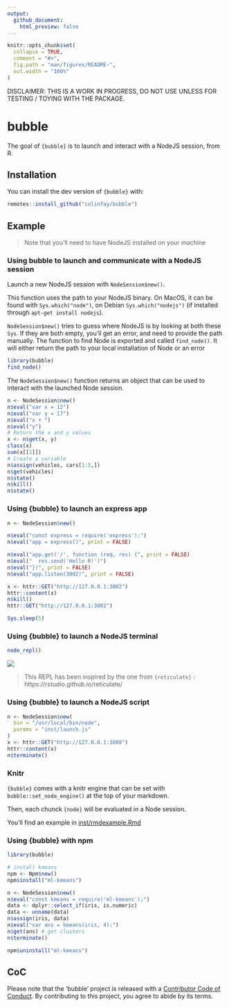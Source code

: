 ```yaml
---
output: 
  github_document:
    html_preview: false
---
```


<!-- README.md is generated from README.Rmd. Please edit that file -->

```r
knitr::opts_chunk$set(
  collapse = TRUE,
  comment = "#>",
  fig.path = "man/figures/README-",
  out.width = "100%"
)
```

DISCLAIMER: THIS IS A WORK IN PROGRESS, DO NOT USE UNLESS FOR TESTING / TOYING WITH THE PACKAGE. 

# bubble

<!-- badges: start -->
<!-- badges: end -->

The goal of `{bubble}` is to launch and interact with a NodeJS session, from R. 

## Installation

You can install the dev version of `{bubble}` with:

``` r
remotes::install_github("colinfay/bubble")
```

## Example

> Note that you'll need to have NodeJS installed on your machine


### Using bubble to launch and communicate with a NodeJS session

Launch a new NodeJS session with `NodeSession$new()`. 

This function uses the path to your NodeJS binary. On MacOS, it can be found with `Sys.which("node")`, on Debian `Sys.which("nodejs")` (if installed through `apt-get install nodejs`).

`NodeSession$new()` tries to guess where NodeJS is by looking at both these `Sys`. If they are both empty, you'll get an error, and need to provide the path manually. The function to find Node is exported and called `find_node()`. It will either return the path to your local installation of Node or an error

```r
library(bubble)
find_node()
```

The `NodeSession$new()` function returns an object that can be used to interact with the launched Node session.

```r
n <- NodeSession$new() 
n$eval("var x = 12")
n$eval("var y = 17")
n$eval("x + ")
n$eval("y")
# Return the x and y values
x <- n$get(x, y)
class(x)
sum(x[[1]])
# Create a variable
n$assign(vehicles, cars[1:5,])
n$get(vehicles)
n$state()
n$kill()
n$state()
```

### Using {bubble} to launch an express app

```r
n <- NodeSession$new()

n$eval("const express = require('express');")
n$eval("app = express()", print = FALSE)

n$eval("app.get('/', function (req, res) {", print = FALSE)
n$eval("  res.send('Hello R!')")
n$eval("})", print = FALSE)
n$eval("app.listen(3002)", print = FALSE)

x <- httr::GET("http://127.0.0.1:3002") 
httr::content(x)
n$kill()
httr::GET("http://127.0.0.1:3002") 
```


```r
Sys.sleep(5)
```


### Using {bubble} to launch a NodeJS terminal

```r
node_repl()
```

![](readme-fig/node_repl.gif)

> This REPL has been inspired by the one from `{reticulate}` : https://rstudio.github.io/reticulate/

### Using {bubble} to launch a NodeJS script

```r
n <- NodeSession$new( 
  bin = "/usr/local/bin/node",
  params = "inst/launch.js"
)
x <- httr::GET("http://127.0.0.1:3000") 
httr::content(x)
n$terminate()
```

### Knitr

`{bubble}` comes with a knitr engine that can be set with `bubble::set_node_engine()` at the top of your markdown. 

Then, each chunck `{node}` will be evaluated in a Node session. 

You'll find an example in [inst/rmdexample.Rmd](inst/rmdexample.Rmd)


### Using {bubble} with npm

```r
library(bubble)

# install kmeans
npm <- Npm$new()
npm$install("ml-kmeans")

n <- NodeSession$new()
n$eval("const kmeans = require('ml-kmeans');")
data <- dplyr::select_if(iris, is.numeric) 
data <- unname(data)
n$assign(iris, data)
n$eval("var ans = kmeans(iris, 4);")
n$get(ans) # get clusters
n$terminate()

npm$uninstall("ml-kmeans")
```

## CoC

Please note that the 'bubble' project is released with a
[Contributor Code of Conduct](CODE_OF_CONDUCT.md).
By contributing to this project, you agree to abide by its terms.
